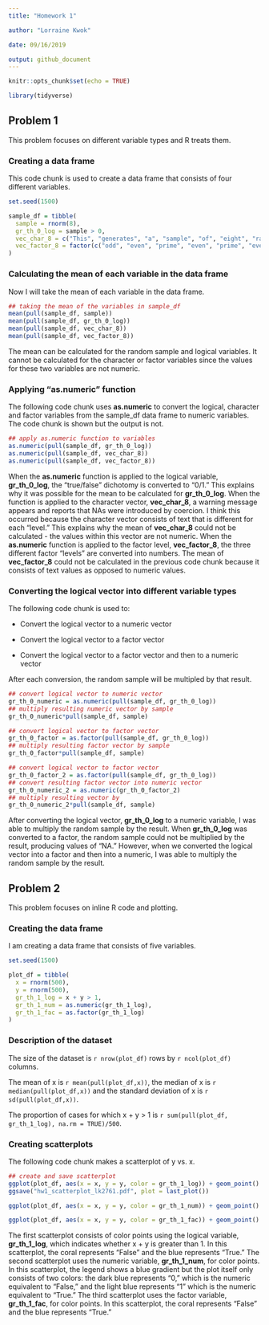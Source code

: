 ```yaml
---
title: "Homework 1"

author: "Lorraine Kwok"

date: 09/16/2019

output: github_document
---
```


```r
knitr::opts_chunk$set(echo = TRUE)

library(tidyverse)
```

## Problem 1

This problem focuses on different variable types and R treats them. 

### Creating a data frame

This code chunk is used to create a data frame that consists of four different variables.

```r
set.seed(1500)

sample_df = tibble(
  sample = rnorm(8),
  gr_th_0_log = sample > 0, 
  vec_char_8 = c("This", "generates", "a", "sample", "of", "eight", "random", "numbers"),
  vec_factor_8 = factor(c("odd", "even", "prime", "even", "prime", "even", "odd", "even"))
)
```

### Calculating the mean of each variable in the data frame

Now I will take the mean of each variable in the data frame. 

```r
## taking the mean of the variables in sample_df 
mean(pull(sample_df, sample))
mean(pull(sample_df, gr_th_0_log)) 
mean(pull(sample_df, vec_char_8))
mean(pull(sample_df, vec_factor_8))
```

The mean can be calculated for the random sample and logical variables. It cannot be calculated for the character or factor variables since the values for these two variables are not numeric. 

### Applying "as.numeric" function

The following code chunk uses **as.numeric** to convert the logical, character and factor variables from the sample_df data frame to numeric variables. The code chunk is shown but the output is not.  

```r
## apply as.numeric function to variables
as.numeric(pull(sample_df, gr_th_0_log))
as.numeric(pull(sample_df, vec_char_8))
as.numeric(pull(sample_df, vec_factor_8))
```

When the **as.numeric** function is applied to the logical variable, **gr_th_0_log**, the "true/false" dichotomy is converted to "0/1." This explains why it was possible for the mean to be calculated for **gr_th_0_log**. When the function is applied to the character vector, **vec_char_8**, a warning message appears and reports that NAs were introduced by coercion. I think this occurred because the character vector consists of text that is different for each "level." This explains why the mean of **vec_char_8** could not be calculated - the values within this vector are not numeric. When the **as.numeric** function is applied to the factor level, **vec_factor_8**, the three different factor "levels" are converted into numbers. The mean of **vec_factor_8** could not be calculated in the previous code chunk because it consists of text values as opposed to numeric values. 

### Converting the logical vector into different variable types

The following code chunk is used to: 

  * Convert the logical vector to a numeric vector
  
  * Convert the logical vector to a factor vector
  
  * Convert the logical vector to a factor vector and then to a numeric vector

After each conversion, the random sample will be multipled by that result. 

```r
## convert logical vector to numeric vector
gr_th_0_numeric = as.numeric(pull(sample_df, gr_th_0_log))
## multiply resulting numeric vector by sample
gr_th_0_numeric*pull(sample_df, sample)

## convert logical vector to factor vector
gr_th_0_factor = as.factor(pull(sample_df, gr_th_0_log))
## multiply resulting factor vector by sample
gr_th_0_factor*pull(sample_df, sample)

## convert logical vector to factor vector
gr_th_0_factor_2 = as.factor(pull(sample_df, gr_th_0_log))
## convert resulting factor vector into numeric vector
gr_th_0_numeric_2 = as.numeric(gr_th_0_factor_2)
## multiply resulting vector by 
gr_th_0_numeric_2*pull(sample_df, sample)
```

After converting the logical vector, **gr_th_0_log** to a numeric variable, I was able to multiply the random sample by the result. When **gr_th_0_log** was converted to a factor, the random sample could not be multiplied by the result, producing values of "NA." However, when we converted the logical vector into a factor and then into a numeric, I was able to multiply the random sample by the result.

## Problem 2

This problem focuses on inline R code and plotting. 

### Creating the data frame

I am creating a data frame that consists of five variables. 

```r
set.seed(1500)

plot_df = tibble(
  x = rnorm(500),
  y = rnorm(500),
  gr_th_1_log = x + y > 1,
  gr_th_1_num = as.numeric(gr_th_1_log),
  gr_th_1_fac = as.factor(gr_th_1_log)
)
```

### Description of the dataset

The size of the dataset is `r nrow(plot_df)` rows by `r ncol(plot_df)` columns.

The mean of x is `r mean(pull(plot_df,x))`, the median of x is `r median(pull(plot_df,x))` and the standard deviation of x is `r sd(pull(plot_df,x))`.

The proportion of cases for which x + y > 1 is `r sum(pull(plot_df, gr_th_1_log), na.rm = TRUE)/500`.

### Creating scatterplots 

The following code chunk makes a scatterplot of y vs. x.

```r
## create and save scatterplot
ggplot(plot_df, aes(x = x, y = y, color = gr_th_1_log)) + geom_point()
ggsave("hw1_scatterplot_lk2761.pdf", plot = last_plot())

ggplot(plot_df, aes(x = x, y = y, color = gr_th_1_num)) + geom_point()

ggplot(plot_df, aes(x = x, y = y, color = gr_th_1_fac)) + geom_point()
```

The first scatterplot consists of color points using the logical variable, **gr_th_1_log**, which indicates whether x + y is greater than 1. In this scatterplot, the coral represents "False" and the blue represents "True." The second scatterplot uses the numeric variable, **gr_th_1_num**, for color points. In this scatterplot, the legend shows a blue gradient but the plot itself only consists of two colors: the dark blue represents "0," which is the numeric equivalent to "False," and the light blue represents "1" which is the numeric equivalent to "True." The third scatterplot uses the factor variable, **gr_th_1_fac**, for color points. In this scatterplot, the coral represents "False" and the blue represents "True." 
